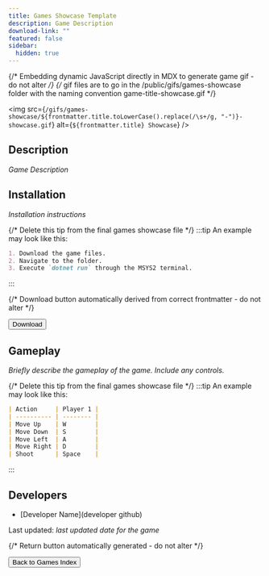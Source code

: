 ```yaml
---
title: Games Showcase Template
description: Game Description
download-link: ""
featured: false
sidebar:
  hidden: true
---
```


{/* Embedding dynamic JavaScript directly in MDX to generate game gif - do not alter */}
{/* gif files are to go in the /public/gifs/games-showcase folder with the naming convention game-title-showcase.gif */}

<img
  src={`/gifs/games-showcase/${frontmatter.title.toLowerCase().replace(/\s+/g, "-")}-showcase.gif`}
  alt={`${frontmatter.title} Showcase`}
/>

## Description

_Game Description_

## Installation

_Installation instructions_

{/* Delete this tip from the final games showcase file */} :::tip An example may look like this:

```markdown
1. Download the game files.
2. Navigate to the folder.
3. Execute `dotnet run` through the MSYS2 terminal.
```

:::

{/* Download button automatically derived from correct frontmatter - do not alter */}

<div class="centered-button-container">
  <button
    class="custom-button"
    onclick={`window.open('${frontmatter["download-link"]}', '_blank')`}
  >
    Download
  </button>
</div>

## Gameplay

_Briefly describe the gameplay of the game. Include any controls._

{/* Delete this tip from the final games showcase file */} :::tip An example may look like this:

```markdown
| Action     | Player 1 |
| ---------- | -------- |
| Move Up    | W        |
| Move Down  | S        |
| Move Left  | A        |
| Move Right | D        |
| Shoot      | Space    |
```

:::

## Developers

- [Developer Name](developer github)

Last updated: _last updated date for the game_

{/* Return button automatically generated - do not alter */}

<div class="centered-button-container">
  <button class="custom-button" onclick="location.href='/games'">
    Back to Games Index
  </button>
</div>
